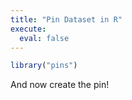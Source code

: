 ```yaml
---
title: "Pin Dataset in R"
execute: 
  eval: false
---
```


```r
library("pins")
```

And now create the pin!
